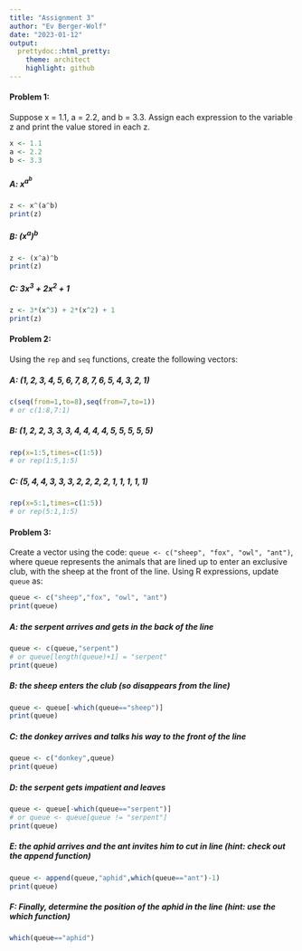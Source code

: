 ```yaml
---
title: "Assignment 3"
author: "Ev Berger-Wolf"
date: "2023-01-12"
output: 
  prettydoc::html_pretty:
    theme: architect
    highlight: github
---
```


#### Problem 1:
Suppose x = 1.1, a = 2.2, and b = 3.3. Assign each expression to the variable z and print the value stored in each z.

```r
x <- 1.1
a <- 2.2
b <- 3.3
```

##### A: $x^{a^b}$

```r
z <- x^(a^b)
print(z)
```

##### B: $(x^a)^b$

```r
z <- (x^a)^b
print(z)
```

##### C: $3x^3 + 2x^2 + 1$

```r
z <- 3*(x^3) + 2*(x^2) + 1
print(z)
```

#### Problem 2:
Using the `rep` and `seq` functions, create the following vectors:

##### A: $(1,2,3,4,5,6,7,8,7,6,5,4,3,2,1)$

```r
c(seq(from=1,to=8),seq(from=7,to=1))
# or c(1:8,7:1)
```

##### B: $(1,2,2,3,3,3,4,4,4,4,5,5,5,5,5)$

```r
rep(x=1:5,times=c(1:5))
# or rep(1:5,1:5)
```

##### C: $(5,4,4,3,3,3,2,2,2,2,1,1,1,1,1)$

```r
rep(x=5:1,times=c(1:5))
# or rep(5:1,1:5)
```

#### Problem 3: 
Create a vector using the code: `queue <- c("sheep", "fox", "owl", "ant")`, where queue represents the animals that are lined up to enter an exclusive club, with the sheep at the front of the line. Using R expressions, update `queue` as:

```r
queue <- c("sheep","fox", "owl", "ant")
print(queue)
```

##### A: the serpent arrives and gets in the back of the line

```r
queue <- c(queue,"serpent")
# or queue[length(queue)+1] = "serpent"
print(queue)
```

##### B: the sheep enters the club (so disappears from the line)

```r
queue <- queue[-which(queue=="sheep")]
print(queue)
```

##### C: the donkey arrives and talks his way to the front of the line

```r
queue <- c("donkey",queue)
print(queue)
```

##### D: the serpent gets impatient and leaves

```r
queue <- queue[-which(queue=="serpent")]
# or queue <- queue[queue != "serpent"]
print(queue)
```

##### E: the aphid arrives and the ant invites him to cut in line (hint: check out the append function)

```r
queue <- append(queue,"aphid",which(queue=="ant")-1)
print(queue)
```

##### F: Finally, determine the position of the aphid in the line (hint: use the which function)

```r
which(queue=="aphid")
```

